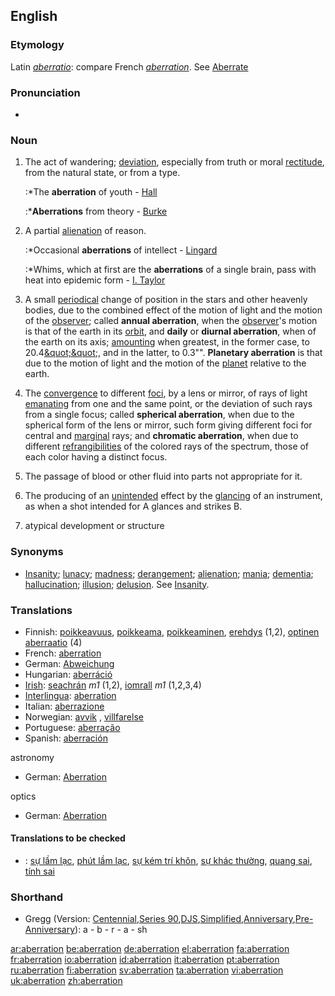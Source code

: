 ==English==

===Etymology===
Latin ''[[aberratio]]'': compare French ''[[aberration]]''. See [[aberrate|Aberrate]]

===Pronunciation===
*{{audio|en-us-aberration.ogg|Audio (US)}}

===Noun===
{{en-noun}}

# The act of wandering; [[deviation]], especially from truth or moral [[rectitude]], from the natural state, or from a type.
#:*The '''aberration''' of youth - [[Hall]]
#:*'''Aberrations''' from theory - [[Burke]]
# A partial [[alienation]] of reason.
#:*Occasional '''aberrations''' of intellect - [[Lingard]]
#:*Whims, which at first are the '''aberrations''' of a single brain, pass with heat into epidemic form - [[I. Taylor]]
# {{astronomy}} A small [[periodical]] change of position in the stars and other heavenly bodies, due to the combined effect of the motion of light and the motion of the [[observer]]; called '''annual aberration''', when the [[observer]]'s motion is that of the earth in its [[orbit]], and '''daily''' or '''diurnal aberration''', when of the earth on its axis; [[amounting]] when greatest, in the former case, to 20.4[[&quot;&quot]];, and in the latter, to 0.3&quot;&quot;. '''Planetary aberration''' is that due to the motion of light and the motion of the [[planet]] relative to the earth.
# {{context|optics}} The [[convergence]] to different [[focus|foci]], by a lens or mirror, of rays of light [[emanating]] from one and the same point, or the deviation of such rays from a single focus; called '''spherical aberration''', when due to the spherical form of the lens or mirror, such form giving different foci for central and [[marginal]] rays; and '''chromatic aberration''', when due to different [[refrangibilities]] of the colored rays of the spectrum, those of each color having a distinct focus.
# {{physiology}} The passage of blood or other fluid into parts not appropriate for it.
# {{law}} The producing of an [[unintended]] effect by the [[glancing]] of an instrument, as when a shot intended for A glances and strikes B.
# {{context|zoology|botany}} atypical development or structure

===Synonyms===
*[[insanity|Insanity]]; [[lunacy]]; [[madness]]; [[derangement]]; [[alienation]]; [[mania]]; [[dementia]]; [[hallucination]]; [[illusion]]; [[delusion]]. See [[insanity|Insanity]].

===Translations===
{{rfc-trans}}
*Finnish: [[poikkeavuus]], [[poikkeama]], [[poikkeaminen]], [[erehdys]] (1,2), [[optinen aberraatio]] (4)
*French: [[aberration]]
*German: [[Abweichung]]
*Hungarian: [[aberráció]]
*[[Irish]]: [[seachrán]] ''m1'' (1,2), [[iomrall]] ''m1'' (1,2,3,4)
*[[Interlingua]]: [[aberration]]
*Italian: [[aberrazione]]
*Norwegian: [[avvik]] {{n}}, [[villfarelse]] {{c}}
*Portuguese: [[aberração]]
*Spanish: [[aberración]]
; astronomy
{{top}}
*German: [[Aberration]] {{f}}
{{mid}}
{{bottom}}
; optics
{{top}}
*German: [[Aberration]] {{f}}
{{mid}}
{{bottom}}

====Translations to be checked====
{{checktrans}}
*{{ttbc|Vietnamese}}: [[sự lầm lạc]], [[phút lầm lạc]], [[sự kém trí khôn]], [[sự khác thường]], [[quang sai]], [[tính sai]]

===Shorthand===
* Gregg (Version: [http://en.wikipedia.org/wiki/Gregg_Shorthand#Centennial_Gregg_Shorthand Centennial],[http://en.wikipedia.org/wiki/Gregg_Shorthand#Series_90_Gregg_Shorthand  Series 90],[http://en.wikipedia.org/wiki/Gregg_Shorthand#Diamond_Jubilee_Gregg_Shorthand  DJS],[http://en.wikipedia.org/wiki/Gregg_Shorthand#Simplified_Gregg_Shorthand Simplified],[http://en.wikipedia.org/wiki/Gregg_Shorthand#Anniversary_Gregg_Shorthand Anniversary],[http://en.wikipedia.org/wiki/Gregg_Shorthand#Pre-Anniversary_Gregg_Shorthand Pre-Anniversary]): a - b - r - a - sh

[[ar:aberration]]
[[be:aberration]]
[[de:aberration]]
[[el:aberration]]
[[fa:aberration]]
[[fr:aberration]]
[[io:aberration]]
[[id:aberration]]
[[it:aberration]]
[[pt:aberration]]
[[ru:aberration]]
[[fi:aberration]]
[[sv:aberration]]
[[ta:aberration]]
[[vi:aberration]]
[[uk:aberration]]
[[zh:aberration]]